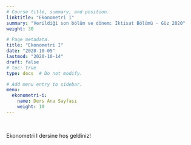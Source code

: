 ```yaml
---
# Course title, summary, and position.
linktitle: "Ekonometri I"
summary: "Verildiği son bölüm ve dönem: İktisat Bölümü - Güz 2020"
weight: 30

# Page metadata.
title: "Ekonometri I"
date: "2020-10-05"
lastmod: "2020-10-14"
draft: false
# toc: true
type: docs  # Do not modify.

# Add menu entry to sidebar.
menu:
  ekonometri-i:
    name: Ders Ana Sayfası
    weight: 10
---
```


<br>

Ekonometri I dersine hoş geldiniz!
